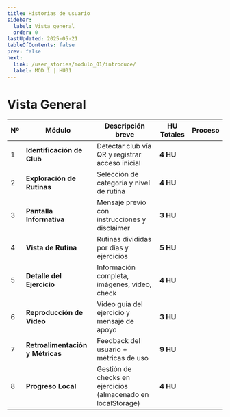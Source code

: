 ```yaml
---
title: Historias de usuario
sidebar:
  label: Vista general
  order: 0
lastUpdated: 2025-05-21
tableOfContents: false
prev: false
next:
  link: /user_stories/modulo_01/introduce/
  label: MOD 1 | HU01
---
```




# Vista General

| Nº | Módulo                           | Descripción breve                                            | HU Totales | Proceso                                      |
| -- | -------------------------------- | ------------------------------------------------------------ | ---------- | -------------------------------------------- |
| 1  | **Identificación de Club**       | Detectar club vía QR y registrar acceso inicial              | **4 HU**   | <Badge text="Negocio" variant="success" />   |
| 2  | **Exploración de Rutinas**       | Selección de categoría y nivel de rutina                     | **4 HU**   | <Badge text="Negocio" variant="note" />      |
| 3  | **Pantalla Informativa**         | Mensaje previo con instrucciones y disclaimer                | **3 HU**   | <Badge text="BACKLOG" variant="caution" />   |
| 4  | **Vista de Rutina**              | Rutinas divididas por días y ejercicios                      | **5 HU**   | <Badge text="BACKLOG" variant="caution" />   |
| 5  | **Detalle del Ejercicio**        | Información completa, imágenes, video, check                 | **4 HU**   | <Badge text="BACKLOG" variant="caution" />   |
| 6  | **Reproducción de Video**        | Video guía del ejercicio y mensaje de apoyo                  | **3 HU**   | <Badge text="BACKLOG" variant="caution" />   |
| 7  | **Retroalimentación y Métricas** | Feedback del usuario + métricas de uso                       | **9 HU**   | <Badge text="BACKLOG" variant="caution" />   |
| 8  | **Progreso Local**               | Gestión de checks en ejercicios (almacenado en localStorage) | **4 HU**   | <Badge text="BACKLOG" variant="caution" />   |
